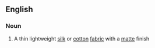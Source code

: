 ==English==

===Noun===
{{en-noun}}

# A thin lightweight [[silk]] or [[cotton]] [[fabric]] with a [[matte]] finish